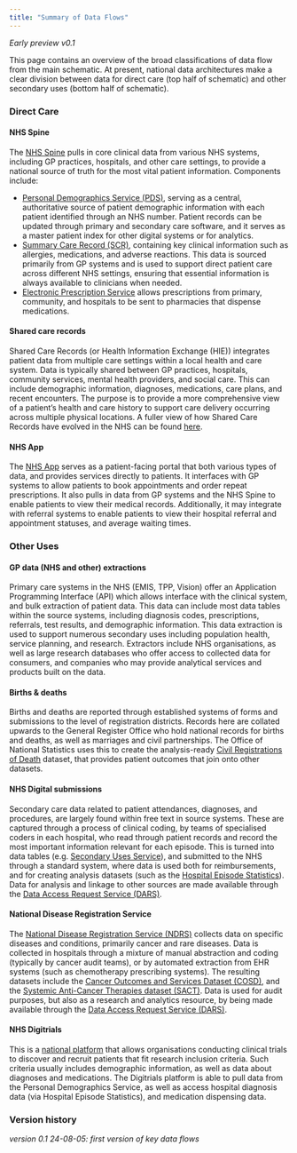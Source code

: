 ```yaml
---
title: "Summary of Data Flows"
---
```


_Early preview v0.1_

This page contains an overview of the broad classifications of data flow from the main schematic. At present, national data architectures make a clear division between data for direct care (top half of schematic) and other secondary uses (bottom half of schematic).

### Direct Care

#### NHS Spine

The [NHS Spine](https://digital.nhs.uk/services/spine) pulls in core clinical data from various NHS systems, including GP practices, hospitals, and other care settings, to provide a national source of truth for the most vital patient information. Components include: 

- [Personal Demographics Service (PDS)](https://digital.nhs.uk/services/personal-demographics-service), serving as a central, authoritative source of patient demographic information with each patient identified through an NHS number. Patient records can be updated through primary and secondary care software, and it serves as a master patient index for other digital systems or for analytics.      
- [Summary Care Record (SCR)](https://digital.nhs.uk/services/summary-care-records-scr), containing key clinical information such as allergies, medications, and adverse reactions. This data is sourced primarily from GP systems and is used to support direct patient care across different NHS settings, ensuring that essential information is always available to clinicians when needed.
- [Electronic Prescription Service](https://digital.nhs.uk/services/electronic-prescription-service) allows prescriptions from primary, community, and hospitals to be sent to pharmacies that dispense medications.

#### Shared care records

Shared Care Records (or Health Information Exchange (HIE)) integrates patient data from multiple care settings within a local health and care system. Data is typically shared between GP practices, hospitals, community services, mental health providers, and social care. This can include demographic information, diagnoses, medications, care plans, and recent encounters. The purpose is to provide a more comprehensive view of a patient's health and care history to support care delivery occurring across multiple physical locations. A fuller view of how Shared Care Records have evolved in the NHS can be found [here](https://www.nature.com/articles/s41746-023-00891-y).  

#### NHS App

The [NHS App](https://digital.nhs.uk/services/nhs-app/nhs-app-features) serves as a patient-facing portal that both various types of data, and provides services directly to patients. It interfaces with GP systems to allow patients to book appointments and order repeat prescriptions. It also pulls in data from GP systems and the NHS Spine to enable patients to view their medical records. Additionally, it may integrate with referral systems to enable patients to view their hospital referral and appointment statuses, and average waiting times.

### Other Uses

#### GP data (NHS and other) extractions

Primary care systems in the NHS (EMIS, TPP, Vision) offer an Application Programming Interface (API) which allows interface with the clinical system, and bulk extraction of patient data. This data can include most data tables within the source systems, including diagnosis codes, prescriptions, referrals, test results, and demographic information. This data extraction is used to support numerous secondary uses including population health, service planning, and research. Extractors include NHS organisations, as well as large research databases who offer access to collected data for consumers, and companies who may provide analytical services and products built on the data.  

#### Births & deaths

Births and deaths are reported through established systems of forms and submissions to the level of registration districts. Records here are collated upwards to the General Register Office who hold national records for births and deaths, as well as marriages and civil partnerships. The Office of National Statistics uses this to create the analysis-ready [Civil Registrations of Death](https://digital.nhs.uk/services/data-access-request-service-dars/dars-products-and-services/data-set-catalogue/civil-registrations-of-death) dataset, that provides patient outcomes that join onto other datasets. 

#### NHS Digital submissions

Secondary care data related to patient attendances, diagnoses, and procedures,  are largely found within free text in source systems. These are captured through a process of clinical coding, by teams of specialised coders in each hospital, who read through patient records and record the most important information relevant for each episode. This is turned into data tables (e.g. [Secondary Uses Service](https://digital.nhs.uk/services/secondary-uses-service-sus)), and submitted to the NHS through a standard system, where data is used both for reimbursements, and for creating analysis datasets (such as the [Hospital Episode Statistics](https://digital.nhs.uk/data-and-information/data-tools-and-services/data-services/hospital-episode-statistics)). Data for analysis and linkage to other sources are made available through the [Data Access Request Service (DARS)](https://digital.nhs.uk/services/data-access-request-service-dars).      

#### National Disease Registration Service

The [National Disease Registration Service (NDRS)](https://digital.nhs.uk/ndrs/) collects data on specific diseases and conditions, primarily cancer and rare diseases. Data is collected in hospitals through a mixture of manual abstraction and coding (typically by cancer audit teams), or by automated extraction from EHR systems (such as chemotherapy prescribing systems). The resulting datasets include the [Cancer Outcomes and Services Dataset (COSD)](https://digital.nhs.uk/ndrs/data/data-sets/cosd), and the [Systemic Anti-Cancer Therapies dataset (SACT)](https://digital.nhs.uk/ndrs/data/data-sets/sact). Data is used for audit purposes, but also as a research and analytics resource, by being made available through the [Data Access Request Service (DARS)](https://digital.nhs.uk/services/data-access-request-service-dars). 

#### NHS Digitrials

This is a [national platform](https://digital.nhs.uk/services/nhs-digitrials) that allows organisations conducting clinical trials to discover and recruit patients that fit research inclusion criteria. Such criteria usually includes demographic information, as well as data about diagnoses and medications. The Digitrials platform is able to pull data from the Personal Demographics Service, as well as access hospital diagnosis data (via Hospital Episode Statistics), and medication dispensing data.

### Version history

_version 0.1 24-08-05: first version of key data flows_